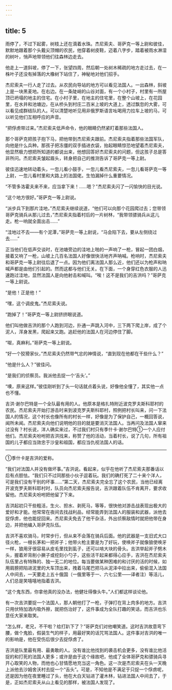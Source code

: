 ```yaml
---
---
---
```

title: 5
---





雨停了，不过下起雾，树枝上还在滴着水珠。杰尼索夫、哥萨克一等上尉和彼佳，默默地跟着那个头戴尖顶帽的农民，他穿着树皮鞋，迈着八字步，踏着被雨水淋湿的树叶，悄声地带领他们往森林边走去。

他走上一道斜坡，停了一下，张望四周，然后朝一处树木稀疏的地方走过去，在一株叶子还没有掉落的大橡树下站住了，神秘地对他们招手。

杰尼索夫一行人走了过去。从农民向导站的地方可以看见法国人。一出森林，斜坡上是一块黑麦地。在右边。在一条陡峭的山谷对面，有一个小村子，村里有一所屋顶已坍塌的地主的住宅。在小村子里，在地主的住宅里，在整个山坡上，在花园里，在水井和池塘边，在从桥头到村庄二百米上坡的大道上，透过飘忽的大雾，可以看见成群结队的人。可以清楚地听见用非俄罗斯语言吆喝用力拉车上坡的马，可以听见他们互相呼应的声音。

“把俘虏带过来。”杰尼索夫低声命令，他的眼睛仍然紧盯着那些法国人。

那个哥萨克把孩子抱下马，把他带到杰尼索夫跟前。杰尼索夫指着那些法国军队，向他是什么兵种。那孩子把冻僵的双手插进衣袋，抬起眼睛惊恐地望着杰尼索夫，他显然极力想把所知道的都说出来，他想回答好杰尼索夫的问题，但这孩子总是答非所问。杰尼索夫皱起眉头，转身把自己的推测告诉了哥萨克一等上尉。

彼佳迅速地转动着头，一忽儿看小鼓手，一忽儿看杰尼索夫，一忽儿看哥萨克一等上尉，一忽儿看村里和大路上的法国佬。生怕漏掉什么重要情况。

“不管多洛霍夫来不来，应当拿下来！……嗯？”杰尼索夫闪了一闪愉快的目光说。

“这个地方很好。”哥萨克一等上尉说。

“派步兵下到那片洼地，”杰尼索夫继续说道，“他们可以向那个花园爬过去；您带领哥萨克骑兵从那儿过去，”杰尼索夫指着村后的一片树林，“我带领骠骑兵从这儿走。枪一响就全面出击……”

“洼地过不去——有个泥潭，”哥萨克一等上尉说，“马会陷下去，要从左侧绕过去……”

正当他们在低声交谈时，在池塘旁边的洼地上啪的一声响了一枪，冒起一团白烟，接着又响了一枪，山坡上几百名法国人好像很快活地齐声呐喊。枪响时，杰尼索夫和哥萨克一等上尉往后退了一点。因为他们离法国人那么近，他们还以为枪声和呐喊声都是由他们引起的。然而这都与他们无关。在下面，一个身穿红色衣服的人迅速跑过洼地，显然法国人是向他射击和喊叫。“唉！这不是我们的吉洪吗？”哥萨克一等上尉说。

“是他！正是他！”

“嘿，这个调皮鬼。”杰尼索夫说。

“跑掉了！”哥萨克一等上尉挤挤眼说道。

他们叫他做吉洪的那个人跑到河边，扑通一声跳入河中，三下两下爬上岸，成了个泥人，浑身发黑，爬起来又跑。追赶他的法国人在河边停住了脚。

“呶，真麻利。”哥萨克一等上尉说。

“好一个狡猾家伙，”杰尼索夫仍然带气忿的神情说，“直到现在他都在干些什么？”

“他是什么人？”彼佳问。

“是我们的侦察员。我派他去捉一个‘舌头’。”

“噢，原来这样。”彼佳刚听到了头一句话就点着头说，好像他全懂了，其实他一点也不懂。

吉洪·谢尔巴特是一个全队最有用的人。他原本是格扎特附近波克罗夫斯科耶村的农民。杰尼索夫开始打游击时来到波克罗夫斯科耶村，照例把村长叫来，问一下法国人的情况，这个村长也像所有的村长一样，好像是为了保护自己，一概回答说，闻所未闻。杰尼索夫向他们说明他的目的就是要消灭法国人。当再问及法国人窜来过没有？村长说，洋人确实来过，不过我们村只有季什卡·谢尔巴特①一个人应付他们。杰尼索夫吩咐把吉洪找来，称赞了他的活动，当着村长，说了几句，所有祖国的儿子都应当效忠于沙皇和祖国，都应当仇视法国人的话。

--------

①季什卡是吉洪的爱称。

“我们对法国人并没有做坏事。”吉洪说。看起来，似乎在他听了杰尼索夫那番话以后有点胆怯。“我们只不过同那些小伙子逗着玩。我们的确打死了二十来个洋人，可是我们没有干别的坏事……”第二天，杰尼索夫完全忘了这个农民，当他已经离开波克罗夫斯科耶村时，队员向杰尼索夫报告说，吉洪跟着队伍不肯离开，要求收留他。杰尼索夫吩咐把他留了下来。

吉洪起初只干些粗活，生火、担水、剥死马，等等，很快他对游击战表现出极大的爱好和才能。他常常在夜间去找战利品，经常能弄到法国人的服装和武器，派他去捉俘虏，他也能捉回来。杰尼索夫免去了他干杂活，外出侦察敌情时就把他带在身边，并把他编入哥萨克队伍。

吉洪不喜欢骑马，时常步行，但从来不会落在骑兵后面。他的武器是一支旧式大口径火枪，一根长茅和一把斧子；他带火枪主要是为了好玩，使唤斧子就像狼使唤牙一样，狼用牙很容易从皮毛里找到虱子，还可以啃大块的骨头。吉洪举起斧子劈木头，握着斧背削小撅子或挖刻小勺子，这些活干起来都得心应手，吉洪在杰尼索夫队伍里占有特殊的、独一无二的地位。每当要做某种困难的和讨厌的活的时候，如用肩膀把陷进泥里的大车顶出来，拽着马尾巴把马从泥泽中拉出来，偷偷混入法国人中间去，一天要走上五十俄国（一俄里等于一、六七公里——译者注）等活儿，人们总是笑嘻嘻地指着吉洪。

“这个鬼东西，你拿他真的没办法，他健壮得像头牛。”人们都这样谈论他。

有一次吉洪要捉一个法国人，那人朝他打了一枪，子弹打在背上肉多的地方。吉洪只用伏特加酒内吸外擦，就把伤治好了，这件事成为全队打趣的笑话，而吉洪也乐意任大家来取笑。

“怎么样，老兄，不干啦？给打趴下了？”哥萨克们对他嘲笑道。这时吉洪故意弯下腰，做个鬼脸，假装生气的样子，用最好笑的话咒骂法国人。这件事对吉洪的唯一的影响是，他在受伤后很少去捉俘虏了。

吉洪是队里最有用、最勇敢的人。没有谁比他找到的袭击机会更多，没有谁比他活捉的和打死的法国人更多；或许是由于这个缘故吧，他成了全体哥萨克和骠骑兵寻开心取笑的人物，而他也心甘情愿地充当这一角色。这一次是杰尼索夫在头一天晚上派他去沙姆舍沃村去捉一个“舌头”。可是，不知他是不满足于只捉一个俘虏呢，还是因为他在夜里睡过了头，他在大白天钻进了灌木林，钻进法国人中间去了，于是，正如杰尼索夫从山上看见的那样，被法国人发现了。
